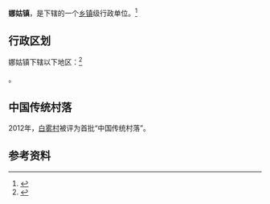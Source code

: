 {{中国乡级行政区|53/03/26/102/000}}

'''娜姑镇'''，是{{PRC admin/fullname|53/03/26/102/000|3}}下辖的一个[[乡镇|乡镇]]级行政单位。<ref>{{PRC admin/ref sgc|{{PRC admin/parent|53/03/26/102/000}}}}</ref>

== 行政区划 ==

娜姑镇下辖以下地区：<ref>{{PRC admin/ref sgc|53/03/26/102/000}}</ref>

{{PRC admin/children|53/03/26/102/000}}。

==中国传统村落==
2012年，[[白雾村|白雾村]]被评为首批“中国传统村落”。

== 参考资料 ==

{{reflist}}

{{行政区划小作品}}
{{PRC admin/navcat|53/03/26/102/000}}